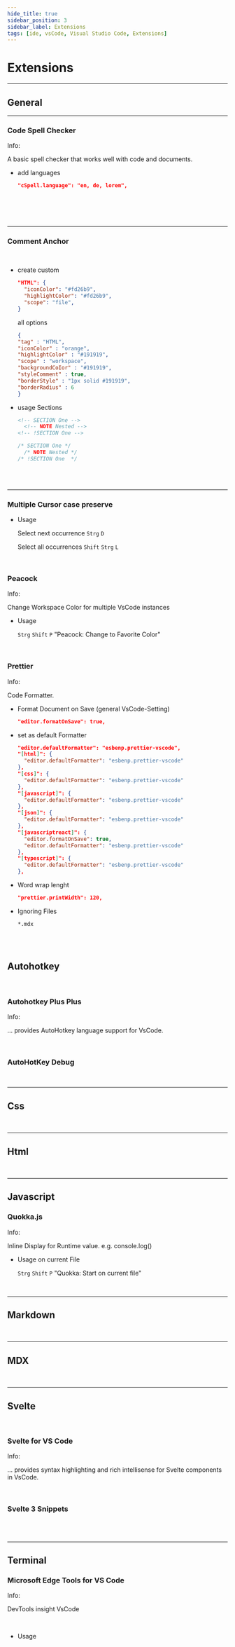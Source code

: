 ```yaml
---
hide_title: true
sidebar_position: 3
sidebar_label: Extensions
tags: [ide, vsCode, Visual Studio Code, Extensions]
---
```


<CardHeading>

  # Extensions
</CardHeading>

---


<CardHeading>

  ## General
</CardHeading>



---

<CardChapter>

  ### Code Spell Checker

  <Section>
    <Card
      title='Marketplace'
      description='Download'
      to='https://marketplace.visualstudio.com/items?itemName=streetsidesoftware.code-spell-checker'
    />


<CardInfo>

Info:

A basic spell checker that works well with code and documents.

</CardInfo>

  - add languages
  
    ```json title='settings.json'
    "cSpell.language": "en, de, lorem",
    ```
    
</Section>
</CardChapter>
<br/>



### 

<br/>

---

<CardChapter>

  ### Comment Anchor

  <Section>
    <Card
      title='Marketplace'
      description='Download'
      to='https://marketplace.visualstudio.com/items?itemName=ExodiusStudios.comment-anchors#:~:text=In%20order%20to%20make%20an,%2B%20PageUp%20or%20Alt%20%2B%20PageDown%20.'
    />
  </Section>
<br/>

  - create custom
    ```json title='settings.json'
    "HTML": {
      "iconColor": "#fd26b9",
      "highlightColor": "#fd26b9",
      "scope": "file",
    }
    ```
    all options
    ```json title='settings.json'
    {
    "tag" : "HTML",
    "iconColor" : "orange",
    "highlightColor" : "#191919",
    "scope" : "workspace",
    "backgroundCoIor" : "#191919",
    "styleComment" : true,
    "borderStyle" : "1px solid #191919",
    "borderRadius" : 6
    }
    ```
    
  - usage Sections

    ```html title='example.html'
    <!-- SECTION One -->
      <!-- NOTE Nested -->
    <!-- !SECTION One -->
    ```

    ```js title='example.js'
    /* SECTION One */
      /* NOTE Nested */
    /* !SECTION One  */
    ```

</CardChapter>
<br/>


<!-- SECTION One -->

<!-- NOTE Nested -->

<!-- !SECTION One -->



<br/>




---

<CardChapter>

  ### Multiple Cursor case preserve

  <Section>
    <Card
      title='Marketplace'
      description='Download'
      to='https://marketplace.visualstudio.com/items?itemName=Cardinal90.multi-cursor-case-preserve'
    />

  </Section>

  - Usage

    Select next occurrence `Strg` `D`

    Select all occurrences `Shift` `Strg` `L`

</CardChapter>
<br/>


<CardChapter>

  ### Peacock

<Section>
  <Card
    title='Marketplace'
    description='Download'
    to='https://marketplace.visualstudio.com/items?itemName=johnpapa.vscode-peacock'
  />


<CardInfo>

Info:

Change Workspace Color for multiple VsCode instances

</CardInfo>
  
</Section>

  - Usage

    `Strg` `Shift` `P` "Peacock: Change to Favorite Color"
    
</CardChapter>
<br/>


<CardChapter>

  ### Prettier

<Section>
  <Card
    title='Marketplace'
    description='Download'
    to='https://marketplace.visualstudio.com/items?itemName=esbenp.prettier-vscode'
  />
  <Card
    title='Prettier'
    description='Homepage'
    to='https://prettier.io/'
  />
  <Card
    title='Prettier'
    description='Documentation'
    to='https://prettier.io/docs/en/index.html'
  />

<CardInfo>

Info:

Code Formatter.

</CardInfo>

</Section>



  - Format Document on Save (general VsCode-Setting)

    ```json title='settings.json'
    "editor.formatOnSave": true,
    ```
  - set as default Formatter

    ```json title='settings.json'
    "editor.defaultFormatter": "esbenp.prettier-vscode",
    "[html]": {
      "editor.defaultFormatter": "esbenp.prettier-vscode"
    },
    "[css]": {
      "editor.defaultFormatter": "esbenp.prettier-vscode"
    },
    "[javascript]": {
      "editor.defaultFormatter": "esbenp.prettier-vscode"
    },
    "[json]": {
      "editor.defaultFormatter": "esbenp.prettier-vscode"
    },
    "[javascriptreact]": {
      "editor.formatOnSave": true,
      "editor.defaultFormatter": "esbenp.prettier-vscode"
    },
    "[typescript]": {
      "editor.defaultFormatter": "esbenp.prettier-vscode"
    },
    ```

  - Word wrap lenght

    ```json title='settings.json'
    "prettier.printWidth": 120,
    ```

  - Ignoring Files
    ```.prettierignore title='.prettierignore'
    *.mdx
    ```

</CardChapter>
<br/>







<br/>

<CardHeading>

  ## Autohotkey
</CardHeading>
<br/>


<CardChapter>

  ### Autohotkey Plus Plus

  <Section>
    <Card
      title='Marketplace'
      description='Download'
      to='https://marketplace.visualstudio.com/items?itemName=mark-wiemer.vscode-autohotkey-plus-plus'
    />


<CardInfo>

Info:

... provides AutoHotkey language support for VsCode.

</CardInfo>

</Section>
</CardChapter>
<br/>


<CardChapter>

  ### AutoHotKey Debug

  <Section>
    <Card
      title='Marketplace'
      description='Download'
      to='https://marketplace.visualstudio.com/items?itemName=helsmy.autohotkey-debug'
    />
</Section>
</CardChapter>
<br/>



---

## Css

<br/>

---
## Html

<br/>

---

<CardHeading>

  ## Javascript
</CardHeading>


<CardChapter>

  ### Quokka.js

  <Section>
    <Card
      title='Marketplace'
      description='Download'
      to='https://marketplace.visualstudio.com/items?itemName=WallabyJs.quokka-vscode' />
    <Card
      title='Quokka'
      description='Documentation'
      to='https://quokkajs.com/docs/' />


<CardInfo>

Info:

Inline Display for Runtime value. e.g. console.log()

</CardInfo>

  </Section>

  - Usage on current File

    `Strg` `Shift` `P` "Quokka: Start on current file"

</CardChapter>
<br/>

---
## Markdown


<br/>

---
## MDX


<br/>

---
<CardHeading>

  ## Svelte
</CardHeading>
<br/>


<CardChapter>

  ### Svelte for VS Code

  <Section>
    <Card
      title='Marketplace'
      description='Download'
      to='https://marketplace.visualstudio.com/items?itemName=svelte.svelte-vscode'
    />


<CardInfo>

Info:

... provides syntax highlighting and rich intellisense for Svelte components in VsCode.

</CardInfo>

</Section>
</CardChapter>
<br/>


<CardChapter>

  ### Svelte 3 Snippets

  <Section>
    <Card
      title='Marketplace'
      description='Download'
      to='https://marketplace.visualstudio.com/items?itemName=fivethree.vscode-svelte-snippets'
    />
</Section>
</CardChapter>
<br/>




<br/>

---


<CardHeading>

  ## Terminal
</CardHeading>


<CardChapter>

  ### Microsoft Edge Tools for VS Code

  <Section>
    <Card
      title='Marketplace'
      description='Download'
      to='https://marketplace.visualstudio.com/items?itemName=ms-edgedevtools.vscode-edge-devtools'
    />
    <Card
      title='MS DevTools'
      description='Documentation'
      to='https://learn.microsoft.com/de-de/microsoft-edge/visual-studio-code/microsoft-edge-devtools-extension'
    />


<CardInfo>

Info:

DevTools insight VsCode

</CardInfo>

  </Section>

<br/>

  - Usage 
    <Card
      title='MyDocumentation'
      description='GoogleDocs'
      to='https://docs.google.com/document/d/1Zu3I_3MR2R9OanoBFsADaxSyQ8QILJg51DRoxng_qzQ/edit#heading=h.hkteuisnm7cm'
    />

</CardChapter>
<br/>



